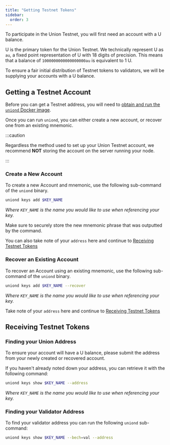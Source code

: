 ```yaml
---
title: "Getting Testnet Tokens"
sidebar:
  order: 3
---
```


To participate in the Union Testnet, you will first need an account with a U balance.

U is the primary token for the Union Testnet. We technically represent U as `au`, a fixed point representation of U with 18 digits of precision. This means that a balance of `1000000000000000000au` is equivalent to 1 U.

To ensure a fair initial distribution of Testnet tokens to validators, we will be supplying your accounts with a U balance.

## Getting a Testnet Account

Before you can get a Testnet address, you will need to [obtain and run the `uniond` Docker image](/joining-testnet/getting-started#running-the-client-binary).

Once you can run `uniond`, you can either create a new account, or recover one from an existing mnemonic.

:::caution

Regardless the method used to set up your Union Testnet account, we recommend **NOT** storing the account on the server running your node.

:::

### Create a New Account

To create a new Account and mnemonic, use the following sub-command of the `uniond` binary.

```sh frame="none"
uniond keys add $KEY_NAME
```

_Where `KEY_NAME` is the name you would like to use when referencing your key._

Make sure to securely store the new mnemonic phrase that was outputted by the command.

You can also take note of your `address` here and continue to [Receiving Testnet Tokens](#receiving-testnet-tokens)

### Recover an Existing Account

To recover an Account using an existing mnemonic, use the following sub-command of the `uniond` binary.

```sh frame="none"
uniond keys add $KEY_NAME --recover
```

_Where `KEY_NAME` is the name you would like to use when referencing your key._

Take note of your `address` here and continue to [Receiving Testnet Tokens](#receiving-testnet-tokens)

## Receiving Testnet Tokens

### Finding your Union Address

To ensure your account will have a U balance, please submit the address from your newly created or recovered account.

If you haven't already noted down your address, you can retrieve it with the following command:

```sh frame="none"
uniond keys show $KEY_NAME --address
```

_Where `KEY_NAME` is the name you would like to use when referencing your key._

### Finding your Validator Address

To find your validator address you can run the following `uniond` sub-command:

```sh frame="none"
uniond keys show $KEY_NAME --bech=val --address
```
